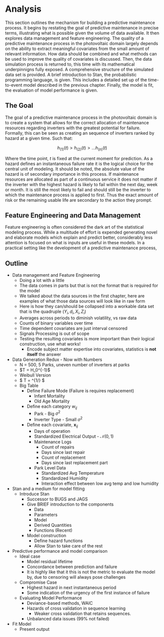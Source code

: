 # Analysis

<!-- Intro Here -->

This section outlines the mechanism for building a predictive maintenance process. It begins by restating the goal of predictive maintenance in precise terms, illustrating what is possible given the volume of data available. It then explores data management and feature engineering. The quality of a predictive maintenance process in the photovoltaic domain largely depends on the ability to extract meaningful covariates from the small amount of relevant information. How data should be combined and what methods can be used to improve the quality of covariates is discussed. Then, the data simulation process is returned to, this time with its mathematical underpinnigns fully exposed. A comprehensive structure of the simulated data set is provided. A brief introduction to Stan, the probabilistic programming language, is given. This includes a detailed set up of the time-to-event model described in the previous chapter. Finally, the model is fit, the evaluation of model performance is given.

## The Goal

The goal of a predictive maintenance process in the photovoltaic domain is to create a system that allows for the correct allocation of maintenance resources regarding inverters with the greatest potential for failure. Formally, this can be seen as creating an sequence of inverters ranked by hazard at a given time. Such that:

$$ h_{(1)}(t) > h_{(2)}(t) > \dots h_{(n)}(t) $$

Where the time point, $t$ is fixed at the current moment for prediction. As a hazard defines an instantaneous failure rate it is the logical choice for the central unit of modeling. It should be noted, the absolute value of the hazard is of secondary importance in this process. If maintenance resources are allocated as part of a continuous service it does not matter if the inverter with the highest hazard is likely to fail within the next day, week or month. It is still the most likely to fail and should still be the inverter to which the maintenance process is applied to first. Thus the exact amount of risk or the remaining usable life are secondary to the action they prompt. 

<!-- Possibly state alternatives here -->


## Feature Engineering and Data Management

Feature engineering is often considered the dark art of the statistical modeling process\cite{NEEDED}. While a multitude of effort is expended generating novel and elaborate models which explain and predict better, considerably less attention is focused on what is inputs are useful in these models. In a practical setting like the development of a predictive maintenance process, 


## Outline


- Data management and Feature Engineering
	- Doing a lot with a little
	- The data comes in parts but that is not the format that is required for the model
	- We talked about the data sources in the first chapter, here are examples of what those data sources will look like in raw form
	- Here is how they can/should be collapsed into a workable data set that is the quadruple $(Y_i, d_i, X_i, Z_i)$
	- Averages across periods to diminish volatility, vs raw data
	- Counts of binary variables over time
	- Time dependent covariates are just interval censored
	- Signals Processing is out of scope
	- Testing the resulting covariates is more important than their logical construction, use what works!
		- Encode subject matter expertise into covariates, statistics is **not itself** the answer
- Data Generation Redux - Now with Numbers
	- N = 500, 5 Parks, uneven number of inverters at parks
	- $T = H_0^{-1}\left [\frac{-\ln(U)}{w_{ij} \exp(\boldsymbol\beta^T \textbf{x}_{ij})}  \right ] $
	- Weibull Version
	- $ T = \left [\frac{-\ln(U)}{w_{ij}\lambda \exp(\boldsymbol\beta^T \textbf{x}_{ij})}  \right ]^{1/\nu} $
	- Big Table
		- Define Failure Mode (Failure is requires replacement)
			- Infant Mortality
			- Old Age Mortality
		- Define each category $w_{ij}$
			- Park - Big $\sigma^2$
			- Inverter Type - Small $\sigma^2$
		- Define each covariate, $\textbf{x}_{ij}$
			- Days of operation
			- Standardized Electrical Output - $\mathcal{N}(0,1)$
			- Maintenance Logs
				- Count of repairs
				- Days since last repair
				- Count of replacement
				- Days since last replacement part
			- Park Level Data
				- Standardized Avg Temperature
				- Standardized Humidity
				- Interaction effect between low avg temp and low humidity
- Stan and a medium for model fitting
	- Introduce Stan
		- Successor to BUGS and JAGS
		- Give BRIEF introduction to the components
			- Data
			- Parameters
			- Model
			- Derived Quantities
			- Functions (Recent)
		- Model construction
			- Define hazard functions
			- Allow Stan to take care of the rest
- Predictive performance and model comparison
	- Ideal case
		- Model residual lifetime
		- Concordance between prediction and failure
		- It is highly like that it this is not the metric to evaluate the model by, due to censoring will always pose challenges
	- Compromise Case
		- Highest hazard in next instantaneous period
		- Some indication of the urgency of the first instance of failure
	- Evaluating Model Performance
		- Deviance-based methods, WAIC
		- Hazards of cross validation in sequence learning
			- Weaker cross validation that retains sequences. 
		- Unbalanced data issues (99% not failed)
- Fit Model
	- Present output